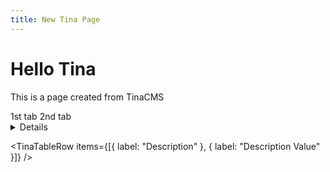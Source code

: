 ```yaml
---
title: New Tina Page
---
```


# Hello Tina

This is a page created from TinaCMS

<Tabs>
  <TabItem label="New Tab" value="tab">
    1st tab
  </TabItem>

  <TabItem label="New Tab" value="tab">
    2nd tab
  </TabItem>
</Tabs>

<Details summary="Detail Test">
  Detail Content
</Details>

<TinaTable title="Sample Table">
  <TinaTableRow
    items={[
      { label: "Section", header: true },
      { label: "Content", header: true }
    ]}
  />

  <TinaTableRow items={[{ label: "Description" }, { label: "Description Value" }]} />
</TinaTable>
